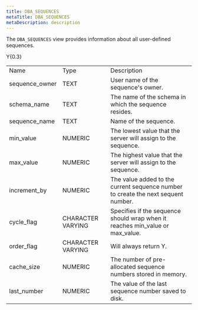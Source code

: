 ```yaml
---
title: DBA_SEQUENCES
metaTitle: DBA_SEQUENCES
metaDescription: description
---
```


The `DBA_SEQUENCES` view provides information about all user-defined
sequences.

<div class="tabularcolumns">

Y{0.3}

</div>

|                 |                   |                                                                                   |
| --------------- | ----------------- | --------------------------------------------------------------------------------- |
| Name            | Type              | Description                                                                       |
| sequence_owner | TEXT              | User name of the sequence's owner.                                                |
| schema_name    | TEXT              | The name of the schema in which the sequence resides.                             |
| sequence_name  | TEXT              | Name of the sequence.                                                             |
| min_value      | NUMERIC           | The lowest value that the server will assign to the sequence.                     |
| max_value      | NUMERIC           | The highest value that the server will assign to the sequence.                    |
| increment_by   | NUMERIC           | The value added to the current sequence number to create the next sequent number. |
| cycle_flag     | CHARACTER VARYING | Specifies if the sequence should wrap when it reaches min_value or max_value.   |
| order_flag     | CHARACTER VARYING | Will always return Y.                                                             |
| cache_size     | NUMERIC           | The number of pre-allocated sequence numbers stored in memory.                    |
| last_number    | NUMERIC           | The value of the last sequence number saved to disk.                              |
